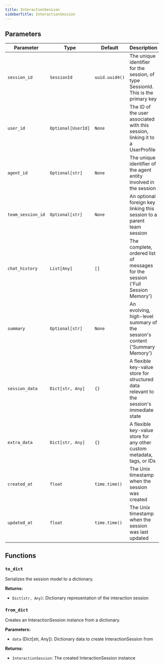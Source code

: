 ```yaml
---
title: InteractionSession
sidebarTitle: InteractionSession
---
```


## Parameters

| Parameter                          | Type                                                  | Default    | Description                                                                                                                                                                                                                      |
| ---------------------------------- | ----------------------------------------------------- | ---------- | -------------------------------------------------------------------------------------------------------------------------------------------------------------------------------------------------------------------------------- |
| `session_id`                       | `SessionId`                                           | `uuid.uuid4()` | The unique identifier for the session, of type SessionId. This is the primary key                                                                                                                                            |
| `user_id`                          | `Optional[UserId]`                                    | `None`     | The ID of the user associated with this session, linking it to a UserProfile                                                                                                                                                  |
| `agent_id`                         | `Optional[str]`                                       | `None`     | The unique identifier of the agent entity involved in the session                                                                                                                                                               |
| `team_session_id`                  | `Optional[str]`                                       | `None`     | An optional foreign key linking this session to a parent team session                                                                                                                                                           |
| `chat_history`                     | `List[Any]`                                           | `[]`       | The complete, ordered list of messages for the session ('Full Session Memory')                                                                                                                                                |
| `summary`                          | `Optional[str]`                                       | `None`     | An evolving, high-level summary of the session's content ('Summary Memory')                                                                                                                                                  |
| `session_data`                     | `Dict[str, Any]`                                      | `{}`       | A flexible key-value store for structured data relevant to the session's immediate state                                                                                                                                       |
| `extra_data`                       | `Dict[str, Any]`                                      | `{}`       | A flexible key-value store for any other custom metadata, tags, or IDs                                                                                                                                                        |
| `created_at`                       | `float`                                               | `time.time()` | The Unix timestamp when the session was created                                                                                                                                                                               |
| `updated_at`                       | `float`                                               | `time.time()` | The Unix timestamp when the session was last updated                                                                                                                                                                           |

## Functions

### `to_dict`

Serializes the session model to a dictionary.

**Returns:**

- `Dict[str, Any]`: Dictionary representation of the interaction session

### `from_dict`

Creates an InteractionSession instance from a dictionary.

**Parameters:**

- `data` (Dict[str, Any]): Dictionary data to create InteractionSession from

**Returns:**

- `InteractionSession`: The created InteractionSession instance
